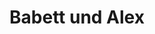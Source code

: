 ---
title: Babett und Alex
date: 
image: /images/hochzeitsblog/trauung/babett-alex10.jpg
width: 2000
height: 1333
category: Trauung
couple_category: Babett und Alex
weight: 3070
---